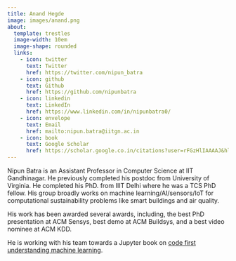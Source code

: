 ```yaml
---
title: Anand Hegde
image: images/anand.png
about:
  template: trestles
  image-width: 10em
  image-shape: rounded
  links:
    - icon: twitter
      text: Twitter
      href: https://twitter.com/nipun_batra
    - icon: github
      text: Github
      href: https://github.com/nipunbatra
    - icon: linkedin
      text: LinkedIn
      href: https://www.linkedin.com/in/nipunbatra0/  
    - icon: envelope
      text: Email
      href: mailto:nipun.batra@iitgn.ac.in
    - icon: book
      text: Google Scholar
      href: https://scholar.google.co.in/citations?user=rFGzHlIAAAAJ&hl=en   
---
```


Nipun Batra is an Assistant Professor in Computer Science at IIT Gandhinagar. He previously completed his postdoc from University of Virginia. He completed his PhD. from IIIT Delhi where he was a TCS PhD fellow. His group broadly works on machine learning/AI/sensors/IoT for computational sustainability problems like smart buildings and air quality.

His work has been awarded several awards, including, the best PhD presentation at ACM Sensys, best demo at ACM Buildsys, and a best video nominee at ACM KDD. 

He is working with his team towards a Jupyter book on [code first understanding machine learning](https://code-first-ml.github.io).